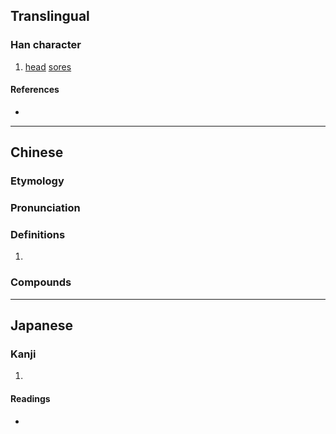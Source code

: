 {{character info}}
==Translingual==

===Han character===
{{Han char|rn=104|rad=疒|as=02|sn=7|four=00111|canj=KP|ids=⿸疒匕}}

# [[head]] [[sore]]s

====References====
* {{Han ref|kx=0769.080|dkj=22023|dj=1179.110|hdz=42659.100|uh=7595|ud=30101|bh=CB70|bd=52080}}

----

==Chinese==
{{zh-forms}}

===Etymology===
{{Han etyl}}

===Pronunciation===
{{zh-pron
|m=bǐ,gāng
|m-s=
|dg=
|c=pei2,bei2
|c-t=
|g=
|h=pfs=
|j=
|mb=
|md=
|mn=phí
|mn-t=
|w=
|x=
|mc=y
|oc=y
|cat=n
}}

===Definitions===
{{zh-hanzi}}

# {{rfdef|zh}}

===Compounds===
{{zh-der|囡仔疕:gín-á-phí;Min Nan}}

----

==Japanese==

===Kanji===
{{ja-kanji|grade=|rs=疒02}}

# {{rfdef|ja|sort=疒02}}

====Readings====
* {{ja-readings|on=[[ひ]] (hi)|kun=[[できもの]] (dekimono)}}